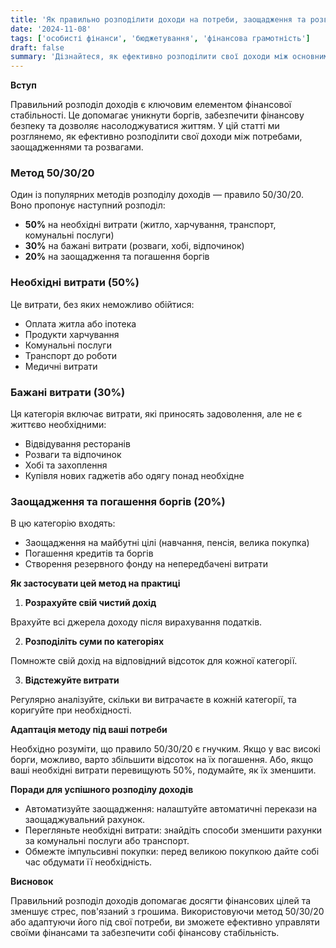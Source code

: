 ```yaml
---
title: 'Як правильно розподілити доходи на потреби, заощадження та розваги'
date: '2024-11-08'
tags: ['особисті фінанси', 'бюджетування', 'фінансова грамотність']
draft: false
summary: 'Дізнайтеся, як ефективно розподілити свої доходи між основними потребами, заощадженнями та розвагами. Практичні поради для українців з управління особистими фінансами.'
---
```


**Вступ**

Правильний розподіл доходів є ключовим елементом фінансової стабільності. Це допомагає уникнути боргів, забезпечити фінансову безпеку та дозволяє насолоджуватися життям. У цій статті ми розглянемо, як ефективно розподілити свої доходи між потребами, заощадженнями та розвагами.

### Метод 50/30/20

Один із популярних методів розподілу доходів — правило 50/30/20. Воно пропонує наступний розподіл:

- **50%** на необхідні витрати (житло, харчування, транспорт, комунальні послуги)
- **30%** на бажані витрати (розваги, хобі, відпочинок)
- **20%** на заощадження та погашення боргів

### Необхідні витрати (50%)

Це витрати, без яких неможливо обійтися:

- Оплата житла або іпотека
- Продукти харчування
- Комунальні послуги
- Транспорт до роботи
- Медичні витрати

### Бажані витрати (30%)

Ця категорія включає витрати, які приносять задоволення, але не є життєво необхідними:

- Відвідування ресторанів
- Розваги та відпочинок
- Хобі та захоплення
- Купівля нових гаджетів або одягу понад необхідне

### Заощадження та погашення боргів (20%)

В цю категорію входять:

- Заощадження на майбутні цілі (навчання, пенсія, велика покупка)
- Погашення кредитів та боргів
- Створення резервного фонду на непередбачені витрати

**Як застосувати цей метод на практиці**

1. **Розрахуйте свій чистий дохід**

Врахуйте всі джерела доходу після вирахування податків.

2. **Розподіліть суми по категоріях**

Помножте свій дохід на відповідний відсоток для кожної категорії.

3. **Відстежуйте витрати**

Регулярно аналізуйте, скільки ви витрачаєте в кожній категорії, та коригуйте при необхідності.

**Адаптація методу під ваші потреби**

Необхідно розуміти, що правило 50/30/20 є гнучким. Якщо у вас високі борги, можливо, варто збільшити відсоток на їх погашення. Або, якщо ваші необхідні витрати перевищують 50%, подумайте, як їх зменшити.

**Поради для успішного розподілу доходів**

- Автоматизуйте заощадження: налаштуйте автоматичні перекази на заощаджувальний рахунок.
- Перегляньте необхідні витрати: знайдіть способи зменшити рахунки за комунальні послуги або транспорт.
- Обмежте імпульсивні покупки: перед великою покупкою дайте собі час обдумати її необхідність.

**Висновок**

Правильний розподіл доходів допомагає досягти фінансових цілей та зменшує стрес, пов'язаний з грошима. Використовуючи метод 50/30/20 або адаптуючи його під свої потреби, ви зможете ефективно управляти своїми фінансами та забезпечити собі фінансову стабільність.
